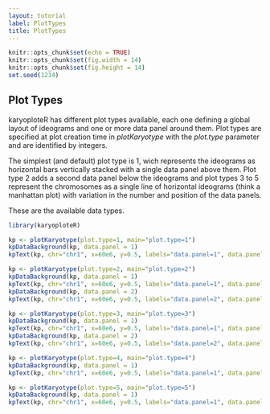 ```yaml
---
layout: tutorial
label: PlotTypes
title: PlotTypes
---
```



```r
knitr::opts_chunk$set(echo = TRUE)
knitr::opts_chunk$set(fig.width = 14)
knitr::opts_chunk$set(fig.height = 14)
set.seed(1234)
```

## Plot Types

karyoploteR has different plot types available, each one defining a global
layout of ideograms and one or more data panel around them. Plot types are 
specified at plot creation time in _plotKaryotype_ with the _plot.type_ 
parameter and are identified by integers.

The simplest (and default) plot type is 1, wich represents the ideograms 
as horizontal bars vertically stacked with a single data panel above them. Plot 
type 2 adds a second data panel below the ideograms and plot types 3 to 5 
represent the chromosomes as a single line of horizontal ideograms (think a 
manhattan plot) with variation in the number and position of the data panels.

These are the available data types.

```r
library(karyoploteR)

kp <- plotKaryotype(plot.type=1, main="plot.type=1")
kpDataBackground(kp, data.panel = 1)
kpText(kp, chr="chr1", x=60e6, y=0.5, labels="data.panel=1", data.panel = 1)
```

```r
kp <- plotKaryotype(plot.type=2, main="plot.type=2")
kpDataBackground(kp, data.panel = 1)
kpText(kp, chr="chr1", x=60e6, y=0.5, labels="data.panel=1", data.panel = 1)
kpDataBackground(kp, data.panel = 2)
kpText(kp, chr="chr1", x=60e6, y=0.5, labels="data.panel=2", data.panel = 2)
```

```r
kp <- plotKaryotype(plot.type=3, main="plot.type=3")
kpDataBackground(kp, data.panel = 1)
kpText(kp, chr="chr1", x=60e6, y=0.5, labels="data.panel=1", data.panel = 1)
kpDataBackground(kp, data.panel = 2)
kpText(kp, chr="chr1", x=60e6, y=0.5, labels="data.panel=2", data.panel = 2)
```

```r
kp <- plotKaryotype(plot.type=4, main="plot.type=4")
kpDataBackground(kp, data.panel = 1)
kpText(kp, chr="chr1", x=60e6, y=0.5, labels="data.panel=1", data.panel = 1)
```

```r
kp <- plotKaryotype(plot.type=5, main="plot.type=5")
kpDataBackground(kp, data.panel = 1)
kpText(kp, chr="chr1", x=60e6, y=0.5, labels="data.panel=1", data.panel = 1)
```

